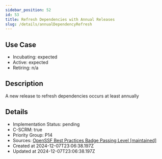 ```yaml
---
sidebar_position: 52
id: 53
title: Refresh Dependencies with Annual Releases
slug: /details/annualDependencyRefresh
---
```


## Use Case
<!-- LEVELS:START -->
- Incubating: expected
- Active: expected
- Retiring: n/a
<!-- LEVELS:END -->

<!-- DESCRIPTION:START -->
## Description
A new release to refresh dependencies occurs at least annually
<!-- DESCRIPTION:END -->

<!-- DETAILS:START -->
## Details
- Implementation Status: pending
- C-SCRM: true
- Priority Group: P14
- Sources: [OpenSSF Best Practices Badge Passing Level [maintained]](https://www.bestpractices.dev/en/criteria?details=true&rationale=true#0.maintained)
- Created at 2024-12-07T23:06:38.197Z
- Updated at 2024-12-07T23:06:38.197Z
<!-- DETAILS:END -->
